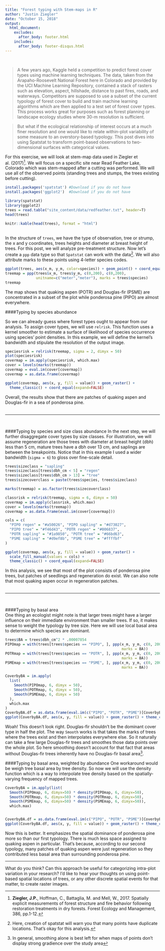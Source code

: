 ```yaml
---
title: "Forest typing with Stem-maps in R"
author: "Justin Ziegler"
date: "October 15, 2018"
output: 
  html_document:
    excludes:
      after_body: footer.html
    includes:
      after_body: footer-disqus.html
---
```


<br>

>A few years ago, Kaggle held a competition to predict forest cover types using machine learning techniques. The data, taken from the Arapaho-Roosevelt National Forest here in Colorado and provided by the UCI Machine Learning Repository, contained a stack of rasters such as elevation, aspect, hillshade, distance to past fires, roads, and waterways. Competitors are supposed to use a subset of the current typology of forest cover to build and train machine learning algorithms which are then applied to a test set of forest cover types. This process works great for purposes such as forest planning or landscape ecology studies where 30-m resolution is sufficient.  

>But what if the ecological relationship of interest occurs at a much finer resolution and one would like to relate within-plot variability of some measure to an overstory-based typology. This post dives into using Spatstat to transform point-based observations to two-dimensional surfaces with categorical values.  

For this exercise, we will look at stem-map data used in Ziegler et al. (2017)[^1]. We will focus on a specific site near Read Feather Lake, Colorado which was stem-mapped after a cutting was performed. We will use all of the observed points (standing trees and stumps, the trees existing before cutting). 
```r
install.packages('spatstat') #Download if you do not have
install.packages('ggplot2')  #Download if you do not have
```
```r
library(spatstat)
library(ggplot2)
trees = read.table("site_content/data/redfeather.txt", header=T)
head(trees)
```
```r
knitr::kable(head(trees), format = "html")
```
<br>
In the structure of `trees`, we have the type of observation, tree or strump, the x and y coordinates, trees heights and diameter at breast height of trees. For this post, we will analyze pre-treatment structure. Now let's create a `ppp` data type so that `Spatstat` can work with the data[^2]. We will also attribute marks to these points using 4-letter species codes.
```r
ggplot(trees, aes(x_m, y_m, color=species)) + geom_point() + coord_equal(expand=FALSE) +theme_classic()
treemap = ppp(trees$x_m, trees$y_m, c(0,200), c(0,200),
              unitname=c("meter","meter"), marks = trees$species)
treemap
```
The map shows that quaking aspen (POTR) and Douglas-fir (PSME) are concentrated in a subset of the plot while ponderosa pine (PIPO) are almost everywhere.  

####Typing by species abundance

So we can already guess where forest types ought to appear from our analysis. To assign cover types, we will use `relrisk`. This function uses a kernel smoother to estimate a surface of likelihood of species occurrence using species' point densities. In this example, we will define the kernel's bandwidth and stipulate the resolution of the output image.  
```r
speciesrisk = relrisk(treemap, sigma = 2, dimyx = 50)
plot(speciesrisk)
covermap = im.apply(speciesrisk, which.max)
cover = levels(marks(treemap))
covermap = eval.im(cover[covermap])
covermap = as.data.frame(covermap)

ggplot(covermap, aes(x, y, fill = value)) + geom_raster() +
  theme_classic() + coord_equal(expand=FALSE) 
```
Overall, the results show that there are patches of quaking aspen and Douglas-fir in a sea of ponderosa pine.  
<br>
<hr>
<br>

####Typing by species and size class abundance
In the next step, we will further disaggregate cover types by size classes. For illustration, we will assume regeneration are those trees with diameter at breast height (dbh) less than 5 cm, mature trees have a dbh over 13 cm, and saplings are between the breakpoints. Notice that in this example I used a wider bandwidth (`sigma = 6`) to gloss over fine-scale detail.  
```r
trees$sizeclass = "sapling"
trees$sizeclass[trees$dbh_cm < 5] = "regen"
trees$sizeclass[trees$dbh_cm > 13] = "tree"
trees$sizecoverclass = paste(trees$species, trees$sizeclass)

marks(treemap) = as.factor(trees$sizecoverclass)

classrisk = relrisk(treemap, sigma = 6, dimyx = 50)
covermap = im.apply(classrisk, which.max)
cover = levels(marks(treemap))
covermap = as.data.frame(eval.im(cover[covermap]))

cols = c(
  "PIPO regen" = "#a50026", "PIPO sapling" = "#d73027",
  "PIPO tree" = "#f46d43", "POTR regen" = "#006837",
  "POTR sapling" = "#1a9850", "POTR tree" = "#66bd63",
  "PSME sapling" = "#d9ef8b", "PSME tree" = "#ffffbf"
)

ggplot(covermap, aes(x, y, fill = value)) + geom_raster() +
  scale_fill_manual(values = cols) +
  theme_classic() + coord_equal(expand=FALSE) 
```

In this analysis, we see that most of the plot consists of ponderosa pine trees, but patches of seedlings and regeneration do exist. We can also note that most quaking aspen occur in regeneration patches.  
<br>
<hr>
<br>

####Typing by basal area  
One thing an ecologist might note is that larger trees might have a larger influence on their immediate environment than smaller trees. If so, it makes sense to weight the typology by tree size. Here we will use local basal area to determine which species are dominant.

```r
trees$BA = trees$dbh_cm^2 * .00007854
PIPOmap = with(trees[trees$species == "PIPO", ], ppp(x_m, y_m, c(0, 200), c(0, 200),
                                                     marks = BA))
POTRmap = with(trees[trees$species == "POTR", ], ppp(x_m, y_m, c(0, 200), c(0, 200),
                                                     marks = BA))
PSMEmap = with(trees[trees$species == "PSME", ], ppp(x_m, y_m, c(0, 200), c(0, 200),
                                                     marks = BA))

CoverbyBA = im.apply(
  list(
    Smooth(PIPOmap, 6, dimyx = 50),
    Smooth(POTRmap, 6, dimyx = 50),
    Smooth(PSMEmap, 6, dimyx = 50)
  ),
  which.max
)
CoverbyBA.df = as.data.frame(eval.im(c("PIPO", "POTR", "PSME")[CoverbyBA]))
ggplot(CoverbyBA.df, aes(x, y, fill = value)) + geom_raster() + theme_classic() + coord_equal(expand=FALSE) 
```

Woah! This doesn't look right. Douglas-fir shouldn't be the dominant cover type in half the plot.
The way `Smooth` works is that takes the marks of trees where the trees exist and then interpolates everywhere else. So it naturally can take a few large Douglas-fir trees and smoothes those data points over the whole plot. So here smoothing doesn't account for that fact that areas without Douglas-fir trees inherently have no Douglas-fir basal area[^3].

####Typing by basal area, weighted by abundance
One workaround would be weigh tree basal area by tree density. So now we will use the density function which is a way to interpolate tree density based on the spatially-varying frequency of mapped trees.
```r
CoverbyBA = im.apply(list(
  Smooth(PIPOmap, 6, dimyx=50) * density(PIPOmap, 6, dimyx=50),
  Smooth(POTRmap, 6, dimyx=50) * density(POTRmap, 6, dimyx=50),
  Smooth(PSMEmap, 6, dimyx=50) * density(PSMEmap, 6, dimyx=50)),
  which.max)


CoverbyBA.df = as.data.frame(eval.im(c("PIPO", "POTR", "PSME")[CoverbyBA]))
ggplot(CoverbyBA.df, aes(x, y, fill = value)) + geom_raster() + theme_classic() + coord_equal(expand=FALSE) 
```

Now this is better. It emphasizes the spatial dominance of ponderosa pine more so than our first typology. There is much less space assigned to quaking aspen in particular. That's because, according to our second typology, many patches of quaking aspen were just regeneration so they contributed less basal area than surrounding ponderosa pine.  
<hr>
What do you think? Can this approach be useful for categorizing intra-plot variation in your research? I'd like to hear your thoughts on using point-based spatial locations of trees, or any other discrete spatial events for that matter, to create raster images. 

[^1]: **Ziegler, J.P.**, Hoffman, C., Battaglia, M. and Mell, W., 2017. Spatially explicit measurements of forest structure and fire behavior following restoration treatments in dry forests. Forest Ecology and Management, 386, pp.1-12. 
[^2]: Here, creation of spatstat will warn you that many points have duplicate locations. That's okay for this analysis. 
[^3]: In general, smoothing alone is best left for when maps of points don't display strong gradience over the study area 
